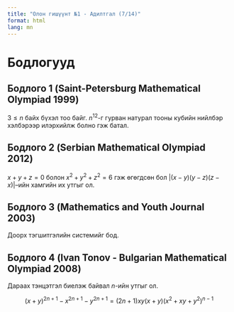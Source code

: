 ```yaml
---
title: "Олон гишүүнт №1 - Адилтгал (7/14)"
format: html
lang: mn
---
```


# Бодлогууд

## Бодлого 1 (Saint-Petersburg Mathematical Olympiad 1999)

$3 \leq n$ байх бүхэл тоо байг. $n^{12}$-г гурван натурал тооны кубийн нийлбэр хэлбэрээр илэрхийлж болно гэж батал.

## Бодлого 2 (Serbian Mathematical Olympiad 2012)

$x + y + z = 0$ болон $x^2 + y^2 + z^2 = 6$ гэж өгөгдсөн бол $|(x - y)(y - z)(z - x)|$–ийн хамгийн их утгыг ол.

## Бодлого 3 (Mathematics and Youth Journal 2003)

Доорх тэгшитгэлийн системийг бод.

\begin{align*}
x^2(y + z)^2 = (3x^2 + x + 1)y^2z^2 \\
y^2(z + x)^2 = (4y^2 + y + 1){z^2x^2} \\
z^2(x + y)^2 = (5z^2 + z + 1)x^2y^2
\end{align*}

## Бодлого 4 (Ivan Tonov - Bulgarian Mathematical Olympiad 2008)

Дараах тэнцэтгэл биелэж байвал $n$-ийн утгыг ол.

$$(x + y)^{2n+1} - x^{2n+1} - y^{2n+1} = (2n + 1)xy(x + y)(x^2 + xy + y^2)^{n-1}$$

